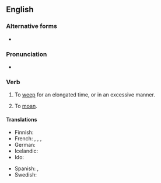 ==English==

===Alternative forms===
* {{l|en|cry one's heart out}}

===Pronunciation===
* {{audio|en|en-au-cry one's eyes out.ogg|Audio (AU)}}

===Verb===
{{en-verb|*|head=[[cry]] [[one's]] [[eye]]s [[out]]}}

# {{lb|en|idiomatic}} To [[weep]] for an elongated time, or in an excessive manner.
#: {{syn|en|weep buckets}}
# {{lb|en|idiomatic}} To [[moan]]. {{rfex|en}} <!--Do we mean complain/whinge, or moan in pain?-->

====Translations====
{{trans-top|to weep for an elongated time}}
* Finnish: {{t|fi|itkeä silmät päästään}}
* French: {{t+|fr|pleurer à chaudes larmes}}, {{t|fr|pleurer à mouchoir que veux-tu}}, {{t+|fr|pleurer comme une madeleine}}, {{t+|fr|pleurer toutes les larmes de son corps}}
* German: {{t+|de|sich die Augen ausweinen}}
* Icelandic: {{t|is|hágráta}}
* Ido: {{t+|io|ploregar}}
{{trans-mid}}
* Spanish: {{t|es|llorar como una Magdalena}}, {{t|es|llorar a moco tendido}}
* Swedish: {{t|sv|störtgråta}}
{{trans-bottom}}

{{trans-see|to moan|moan}}